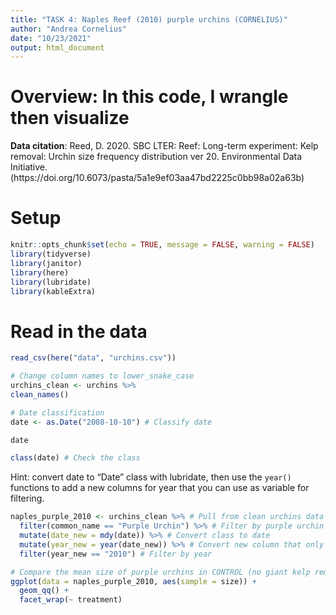 ```yaml
---
title: "TASK 4: Naples Reef (2010) purple urchins (CORNELIUS)"
author: "Andrea Cornelius"
date: "10/23/2021"
output: html_document
---
```

# Overview: In this code, I wrangle then visualize 

**Data citation**: Reed, D. 2020. SBC LTER: Reef: Long-term experiment: Kelp removal: Urchin size frequency distribution ver 20. Environmental Data Initiative. (https://doi.org/10.6073/pasta/5a1e9ef03aa47bd2225c0bb98a02a63b) 

# Setup
```r
knitr::opts_chunk$set(echo = TRUE, message = FALSE, warning = FALSE)
library(tidyverse)
library(janitor)
library(here)
library(lubridate)
library(kableExtra)
```

# Read in the data
```r
read_csv(here("data", "urchins.csv"))
```


```r
# Change column names to lower_snake_case
urchins_clean <- urchins %>%
clean_names()
```

```r
# Date classification
date <- as.Date("2008-10-10") # Classify date

date

class(date) # Check the class
```

 Hint: convert date to "Date" class with lubridate, then use the `year()` functions to add a new columns for year that you can use as variable for filtering. 
```r
naples_purple_2010 <- urchins_clean %>% # Pull from clean urchins data
  filter(common_name == "Purple Urchin") %>% # Filter by purple urchin
  mutate(date_new = mdy(date)) %>% # Convert class to date
  mutate(year_new = year(date_new)) %>% # Convert new column that only contains year
  filter(year_new == "2010") # Filter by year 
```

```r
# Compare the mean size of purple urchins in CONTROL (no giant kelp removal) to ANNUAL (annual kelp removal) sections of Naples Reef in 2010.
ggplot(data = naples_purple_2010, aes(sample = size)) +
  geom_qq() +
  facet_wrap(~ treatment)
```

